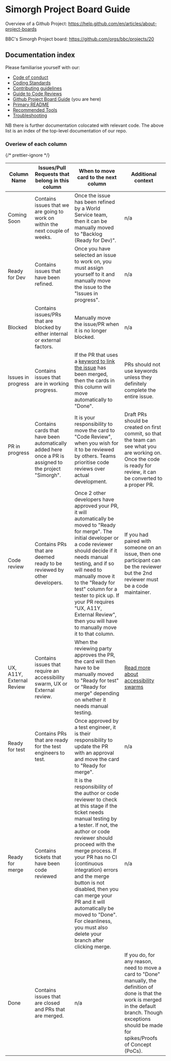 
<Meta title="docs/Project-Board-Guide" />

# Simorgh Project Board Guide

Overview of a Github Project: https://help.github.com/en/articles/about-project-boards

BBC's Simorgh Project board: https://github.com/orgs/bbc/projects/20

## Documentation index

Please familiarise yourself with our:

* [Code of conduct](https://github.com/bbc/simorgh/blob/latest/.github/CODE_OF_CONDUCT.md)
* [Coding Standards](https://github.com/bbc/simorgh/blob/latest/docs/Coding-Standards/README.md)
* [Contributing guidelines](https://github.com/bbc/simorgh/blob/latest/CONTRIBUTING.md)
* [Guide to Code Reviews](https://github.com/bbc/simorgh/blob/latest/docs/Code-Reviews.stories.mdx)
* [Github Project Board Guide](https://github.com/bbc/simorgh/blob/latest/docs/Project-Board-Guide.stories.mdx) (you are here)
* [Primary README](https://github.com/bbc/simorgh/blob/latest/README.md)
* [Recommended Tools](https://github.com/bbc/simorgh/blob/latest/docs/Recommended-Tools.stories.mdx)
* [Troubleshooting](https://github.com/bbc/simorgh/blob/latest/docs/Troubleshooting.stories.mdx)

NB there is further documentation colocated with relevant code. The above list is an index of the top-level documentation of our repo.

### Overiew of each column

{/* prettier-ignore */}

| Column Name               | Issues/Pull Requests that belong in this column | When to move card to the next column | Additional context |
| ------------------------- | ------------------------------------------------| ------------------------------------ |------------------- |
| Coming Soon | Contains issues that we are going to work on within the next couple of weeks. | Once the issue has been refined by a World Service team, then it can be manually moved to "Backlog (Ready for Dev)". | n/a |
| Ready for Dev | Contains issues that have been refined. | Once you have selected an issue to work on, you must assign yourself to it and manually move the issue to the "Issues in progress".| n/a |
| Blocked | Contains issues/PRs that are blocked by either internal or external factors. | Manually move the issue/PR when it is no longer blocked. | n/a |
| Issues in progress | Contains issues that are in working progress. | If the PR that uses a [keyword to link the issue](https://help.github.com/en/articles/closing-issues-using-keywords) has been merged, then the cards in this column will move automatically to "Done". | PRs should not use keywords unless they definitely complete the entire issue. |
| PR in progress | Contains cards that have been automatically added here once a PR is assigned to the project "Simorgh". | It is your responsibility to move the card to "Code Review", when you wish for it to be reviewed by others. Teams prioritise code reviews over actual development. | Draft PRs should be created on first commit, so that the team can see what you are working on. Once the code is ready for review, it can be converted to a proper PR. |
| Code review | Contains PRs that are deemed ready to be reviewed by other developers. | Once 2 other developers have approved your PR, it will automatically be moved to "Ready for merge". The initial developer or a code reviewer should decide if it needs manual testing, and if so will need to manually move it to the "Ready for test" column for a tester to pick up. If your PR requires "UX, A11Y, External Review", then you will have to manually move it to that column. | If you had paired with someone on an issue, then one participant can be the reviewer but the 2nd reviewer must be a code maintainer. |
| UX, A11Y, External Review | Contains issues that require an accessibility swarm, UX or External review. | When the reviewing party approves the PR, the card will then have to be manually moved to "Ready for test" or "Ready for merge" depending on whether it needs manual testing. | [Read more about accessibility swarms](https://bbc.github.io/accessibility-news-and-you/accessibility-swarms) |
| Ready for test | Contains PRs that are ready for the test engineers to test. | Once approved by a test engineer, it is their responsibility to update the PR with an approval and move the card to "Ready for merge". | n/a |
| Ready for merge | Contains tickets that have been code reviewed | It is the responsibility of the author or code reviewer to check at this stage if the ticket needs manual testing by a tester. If not, the author or code reviewer should proceed with the merge process. If your PR has no CI (continuous integration) errors and the merge button is not disabled, then you can merge your PR and it will automatically be moved to "Done". For cleanliness, you must also delete your branch after clicking merge. | n/a |
| Done | Contains issues that are closed and PRs that are merged. | n/a | If you do, for any reason, need to move a card to "Done" manually, the definition of done is that the work is merged in the default branch. Though exceptions should be made for spikes/Proofs of Concept (PoCs). |
